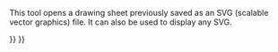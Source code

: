 <languages/>
{{Docnav
|
|[[Drawing_Landscape_A3|New A3 landscape drawing]]
|[[Drawing_Workbench|Drawing Workbench]]
|IconC=Workbench_Drawing.svg
|IconR=Drawing_Landscape_A3.png
}}

<div class="mw-translate-fuzzy">
{{GuiCommand/sv|Name=Drawing Open SVG|Name/sv=Drawing Open SVG|Workbenches=[[Drawing Workbench/sv|Drawing]], Complete|MenuLocation=Drawing → Open SVG...|Shortcut=none|SeeAlso=[[Drawing Save/sv|Drawing Save]]}}
</div>

This tool opens a drawing sheet previously saved as an SVG (scalable vector graphics) file. It can also be used to display any SVG.

{{clear}}

{{Docnav
|
|[[Drawing_Landscape_A3|New A3 landscape drawing]]
|[[Drawing_Workbench|Drawing Workbench]]
|IconC=Workbench_Drawing.svg
|IconR=Drawing_Landscape_A3.png
}}

{{Drawing Tools navi{{#translation:}}}}
{{Userdocnavi{{#translation:}}}}